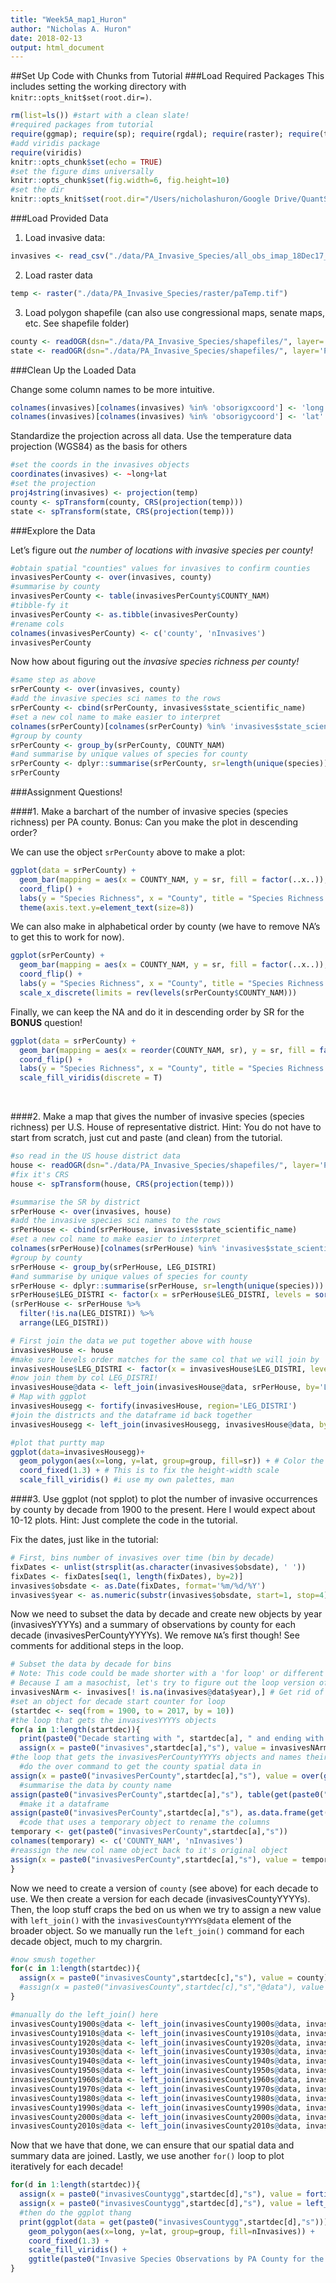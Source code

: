 ```yaml
---
title: "Week5A_map1_Huron"
author: "Nicholas A. Huron"
date: 2018-02-13
output: html_document
---
```


##Set Up Code with Chunks from Tutorial
###Load Required Packages
This includes setting the working directory with `knitr::opts_knit$set(root.dir=)`.

```r
rm(list=ls()) #start with a clean slate!
#required packages from tutorial
require(ggmap); require(sp); require(rgdal); require(raster); require(tidyverse); require(RColorBrewer)
#add viridis package
require(viridis)
knitr::opts_chunk$set(echo = TRUE)
#set the figure dims universally
knitr::opts_chunk$set(fig.width=6, fig.height=10) 
#set the dir
knitr::opts_knit$set(root.dir="/Users/nicholashuron/Google Drive/QuantSci_GP/")
```

###Load Provided Data

1. Load invasive data:
```r
invasives <- read_csv("./data/PA_Invasive_Species/all_obs_imap_18Dec17_v2_0.csv")
```
2. Load raster data
```r
temp <- raster("./data/PA_Invasive_Species/raster/paTemp.tif")
```
3. Load polygon shapefile (can also use congressional maps, senate maps, etc. See shapefile folder)
```r
county <- readOGR(dsn="./data/PA_Invasive_Species/shapefiles/", layer='PaCounty2017_01')
state <- readOGR(dsn="./data/PA_Invasive_Species/shapefiles/", layer='PaState2017_01')
```

###Clean Up the Loaded Data

Change some column names to be more intuitive.
```r
colnames(invasives)[colnames(invasives) %in% 'obsorigxcoord'] <- 'long'
colnames(invasives)[colnames(invasives) %in% 'obsorigycoord'] <- 'lat'
```

Standardize the projection across all data. Use the temperature data projection (WGS84) as the basis for others
```r
#set the coords in the invasives objects
coordinates(invasives) <- ~long+lat
#set the projection
proj4string(invasives) <- projection(temp)
county <- spTransform(county, CRS(projection(temp)))
state <- spTransform(state, CRS(projection(temp)))
```

###Explore the Data

Let's figure out *the number of locations with invasive species per county!*
```r
#obtain spatial "counties" values for invasives to confirm counties
invasivesPerCounty <- over(invasives, county)
#summarise by county
invasivesPerCounty <- table(invasivesPerCounty$COUNTY_NAM)
#tibble-fy it
invasivesPerCounty <- as.tibble(invasivesPerCounty)
#rename cols
colnames(invasivesPerCounty) <- c('county', 'nInvasives')
invasivesPerCounty
```

Now how about figuring out the *invasive species richness per county!*
```r
#same step as above
srPerCounty <- over(invasives, county)
#add the invasive species sci names to the rows
srPerCounty <- cbind(srPerCounty, invasives$state_scientific_name)
#set a new col name to make easier to interpret
colnames(srPerCounty)[colnames(srPerCounty) %in% 'invasives$state_scientific_name'] <- 'species'
#group by county
srPerCounty <- group_by(srPerCounty, COUNTY_NAM)
#and summarise by unique values of species for county
srPerCounty <- dplyr::summarise(srPerCounty, sr=length(unique(species))) # Count number of unique species per county
srPerCounty
```

###Assignment Questions!

####1. Make a barchart of the number of invasive species (species richness) per PA county. Bonus: Can you make the plot in descending order?

We can use the object `srPerCounty` above to make a plot:

```r
ggplot(data = srPerCounty) +
  geom_bar(mapping = aes(x = COUNTY_NAM, y = sr, fill = factor(..x..)), stat = "identity", show.legend=FALSE) +
  coord_flip() +
  labs(y = "Species Richness", x = "County", title = "Species Richness of Invasive Species in PA by County") +
  theme(axis.text.y=element_text(size=8))
```

We can also make in alphabetical order by county (we have to remove NA's to get this to work for now).
```r
ggplot(srPerCounty) +
  geom_bar(mapping = aes(x = COUNTY_NAM, y = sr, fill = factor(..x..)), stat = "identity", show.legend=FALSE) +
  coord_flip() +
  labs(y = "Species Richness", x = "County", title = "Species Richness of Invasive Species in PA by County") +
  scale_x_discrete(limits = rev(levels(srPerCounty$COUNTY_NAM)))
```

Finally, we can keep the NA and do it in descending order by SR for the **BONUS** question!
```r
ggplot(data = srPerCounty) +
  geom_bar(mapping = aes(x = reorder(COUNTY_NAM, sr), y = sr, fill = factor(..x..)), stat = "identity", show.legend=FALSE) +
  coord_flip() +
  labs(y = "Species Richness", x = "County", title = "Species Richness of Invasive Species in PA by County") +
  scale_fill_viridis(discrete = T)
```

\

####2. Make a map that gives the number of invasive species (species richness) per U.S. House of representative district. Hint: You do not have to start from scratch, just cut and paste (and clean) from the tutorial.

```r
#so read in the US house district data
house <- readOGR(dsn="./data/PA_Invasive_Species/shapefiles/", layer='PaCongressional2017_01')
#fix it's CRS
house <- spTransform(house, CRS(projection(temp)))

#summarise the SR by district
srPerHouse <- over(invasives, house)
#add the invasive species sci names to the rows
srPerHouse <- cbind(srPerHouse, invasives$state_scientific_name)
#set a new col name to make easier to interpret
colnames(srPerHouse)[colnames(srPerHouse) %in% 'invasives$state_scientific_name'] <- 'species'
#group by county
srPerHouse <- group_by(srPerHouse, LEG_DISTRI) 
#and summarise by unique values of species for county
srPerHouse <- dplyr::summarise(srPerHouse, sr=length(unique(species)))
srPerHouse$LEG_DISTRI <- factor(x = srPerHouse$LEG_DISTRI, levels = sort(as.numeric(srPerHouse$LEG_DISTRI)))
(srPerHouse <- srPerHouse %>%
  filter(!is.na(LEG_DISTRI)) %>%
  arrange(LEG_DISTRI))

# First join the data we put together above with house
invasivesHouse <- house
#make sure levels order matches for the same col that we will join by
invasivesHouse$LEG_DISTRI <- factor(x = invasivesHouse$LEG_DISTRI, levels = sort(as.numeric(invasivesHouse$LEG_DISTRI)))
#now join them by col LEG_DISTRI!
invasivesHouse@data <- left_join(invasivesHouse@data, srPerHouse, by='LEG_DISTRI')
# Map with ggplot
invasivesHousegg <- fortify(invasivesHouse, region='LEG_DISTRI') 
#join the districts and the dataframe id back together
invasivesHousegg <- left_join(invasivesHousegg, invasivesHouse@data, by=c("id" = 'LEG_DISTRI'))

#plot that purtty map
ggplot(data=invasivesHousegg)+
  geom_polygon(aes(x=long, y=lat, group=group, fill=sr)) + # Color the counties by nInvasives
  coord_fixed(1.3) + # This is to fix the height-width scale
  scale_fill_viridis() #i use my own palettes, man
```

####3. Use ggplot (not spplot) to plot the number of invasive occurrences by county by decade from 1900 to the present. Here I would expect about 10-12 plots. Hint: Just complete the code in the tutorial.

Fix the dates, just like in the tutorial:
```r
# First, bins number of invasives over time (bin by decade)
fixDates <- unlist(strsplit(as.character(invasives$obsdate), ' '))
fixDates <- fixDates[seq(1, length(fixDates), by=2)]
invasives$obsdate <- as.Date(fixDates, format='%m/%d/%Y')
invasives$year <- as.numeric(substr(invasives$obsdate, start=1, stop=4))
```

Now we need to subset the data by decade and create new objects by year (invasivesYYYYs) and a summary of observations by county for each decade (invasivesPerCountyYYYYs). We remove `NA`'s first though! See comments for additional steps in the loop.
```r
# Subset the data by decade for bins 
# Note: This code could be made shorter with a 'for loop' or different type of function, 
# Because I am a masochist, let's try to figure out the loop version of this
invasivesNArm <- invasives[! is.na(invasives@data$year),] # Get rid of entries without a year
#set an object for decade start counter for loop
(startdec <- seq(from = 1900, to = 2017, by = 10))
#the loop that gets the invasivesYYYYs objects
for(a in 1:length(startdec)){
  print(paste0("Decade starting with ", startdec[a], " and ending with ", (startdec[a]+9)))
  assign(x = paste0("invasives",startdec[a],"s"), value = invasivesNArm[invasivesNArm@data$year >= startdec[a] & invasivesNArm@data$year <= (startdec[a] + 9),])
#the loop that gets the invasivesPerCountyYYYYs objects and names their cols
  #do the over command to get the county spatial data in
assign(x = paste0("invasivesPerCounty",startdec[a],"s"), value = over(get(paste0("invasives",startdec[a],"s")), county))
  #summarise the data by county name
assign(paste0("invasivesPerCounty",startdec[a],"s"), table(get(paste0("invasivesPerCounty",startdec[a],"s"))$COUNTY_NAM))
  #make it a dataframe
assign(paste0("invasivesPerCounty",startdec[a],"s"), as.data.frame(get(paste0("invasivesPerCounty",startdec[a],"s"))))
  #code that uses a temporary object to rename the columns
temporary <- get(paste0("invasivesPerCounty",startdec[a],"s"))
colnames(temporary) <- c('COUNTY_NAM', 'nInvasives')
#reassign the new col name object back to it's original object
assign(x = paste0("invasivesPerCounty",startdec[a],"s"), value = temporary)
}
```

Now we need to create a version of `county` (see above) for each decade to use. We then create a version for each decade (invasivesCountyYYYYs). Then, the loop stuff craps the bed on us when we try to assign a new value with `left_join()` with the `invasivesCountyYYYYs@data` element of the broader object. So we manually run the `left_join()` command for each decade object, much to my chargrin.
```r
#now smush together
for(c in 1:length(startdec)){
  assign(x = paste0("invasivesCounty",startdec[c],"s"), value = county)
  #assign(x = paste0("invasivesCounty",startdec[c],"s","@data"), value = left_join(get(paste0("invasivesCounty",startdec[c],"s"))@data, get(paste0("invasivesPerCounty",startdec[b],"s")), by = 'COUNTY_NAM'))  #this line is the problem child... i cannot get assign to assign a value to just the part of invasivesCountyYYYYs@data
}

#manually do the left_join() here
invasivesCounty1900s@data <- left_join(invasivesCounty1900s@data, invasivesPerCounty1900s, by='COUNTY_NAM')
invasivesCounty1910s@data <- left_join(invasivesCounty1910s@data, invasivesPerCounty1910s, by='COUNTY_NAM')
invasivesCounty1920s@data <- left_join(invasivesCounty1920s@data, invasivesPerCounty1920s, by='COUNTY_NAM')
invasivesCounty1930s@data <- left_join(invasivesCounty1930s@data, invasivesPerCounty1930s, by='COUNTY_NAM')
invasivesCounty1940s@data <- left_join(invasivesCounty1940s@data, invasivesPerCounty1940s, by='COUNTY_NAM')
invasivesCounty1950s@data <- left_join(invasivesCounty1950s@data, invasivesPerCounty1950s, by='COUNTY_NAM')
invasivesCounty1960s@data <- left_join(invasivesCounty1960s@data, invasivesPerCounty1960s, by='COUNTY_NAM')
invasivesCounty1970s@data <- left_join(invasivesCounty1970s@data, invasivesPerCounty1970s, by='COUNTY_NAM')
invasivesCounty1980s@data <- left_join(invasivesCounty1980s@data, invasivesPerCounty1980s, by='COUNTY_NAM')
invasivesCounty1990s@data <- left_join(invasivesCounty1990s@data, invasivesPerCounty1990s, by='COUNTY_NAM')
invasivesCounty2000s@data <- left_join(invasivesCounty2000s@data, invasivesPerCounty2000s, by='COUNTY_NAM')
invasivesCounty2010s@data <- left_join(invasivesCounty2010s@data, invasivesPerCounty2010s, by='COUNTY_NAM')
```

Now that we have that done, we can ensure that our spatial data and summary data are joined. Lastly, we use another `for()` loop to plot iteratively for each decade!
```r
for(d in 1:length(startdec)){
  assign(x = paste0("invasivesCountygg",startdec[d],"s"), value = fortify(get(paste0("invasivesCounty",startdec[d],"s")), region='COUNTY_NAM'))
  assign(x = paste0("invasivesCountygg",startdec[d],"s"), value = left_join(get(paste0("invasivesCountygg",startdec[d],"s")), get(paste0("invasivesCounty",startdec[d],"s"))@data, by=c("id"='COUNTY_NAM')))
  #then do the ggplot thang
  print(ggplot(data = get(paste0("invasivesCountygg",startdec[d],"s"))) +
    geom_polygon(aes(x=long, y=lat, group=group, fill=nInvasives)) +
    coord_fixed(1.3) +
    scale_fill_viridis() +
    ggtitle(paste0("Invasive Species Observations by PA County for the ", startdec[d], "s")))
}

```
